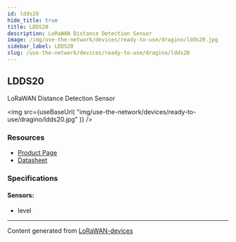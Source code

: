 ```yaml
---
id: ldds20
hide_title: true
title: LDDS20
description: LoRaWAN Distance Detection Sensor
image: /img/use-the-network/devices/ready-to-use/dragino/ldds20.jpg
sidebar_label: LDDS20
slug: /use-the-network/devices/ready-to-use/dragino/ldds20
---
```



## LDDS20

LoRaWAN Distance Detection Sensor

<img
src={useBaseUrl(
"img/use-the-network/devices/ready-to-use/dragino/ldds20.jpg"
)}
/>

### Resources

- [Product Page](http://www.dragino.com/products/lora-lorawan-end-node/item/164-ldds20.html)
- [Datasheet](http://www.dragino.com/downloads/index.php?dir=LoRa_End_Node/LDDS20/)

### Specifications

#### Sensors:
- level



---
Content generated from [LoRaWAN-devices](https://github.com/TheThingsNetwork/lorawan-devices)